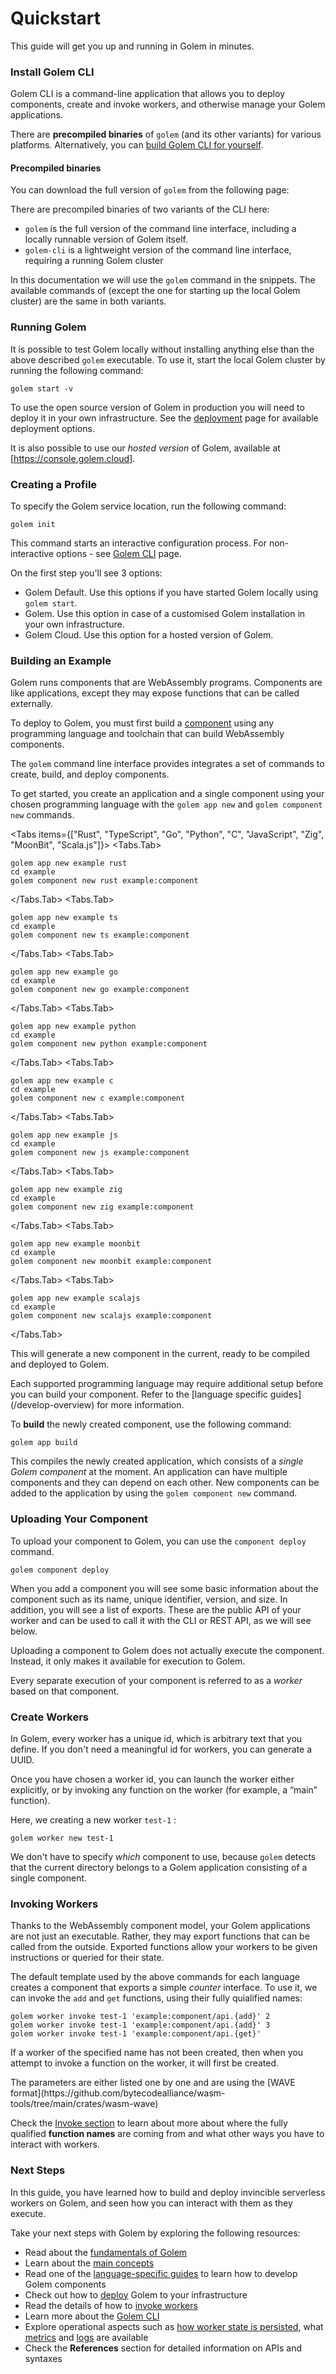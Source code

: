 
# Quickstart

This guide will get you up and running in Golem in minutes.

### Install Golem CLI

Golem CLI is a command-line application that allows you to deploy components,
create and invoke workers, and otherwise manage your Golem applications.

There are **precompiled binaries** of `golem` (and its other variants) for
various platforms. Alternatively, you can [build Golem CLI for yourself](/cli/install-from-source).

#### Precompiled binaries

You can download the full version of `golem` from the following page:

<Cards num={1}>
  <Card
    title="Golem CLI Releases"
    href="https://github.com/golemcloud/golem-cli/releases"
  />
</Cards>

There are precompiled binaries of two variants of the CLI here:

- `golem` is the full version of the command line interface, including a locally runnable version of Golem itself.
- `golem-cli` is a lightweight version of the command line interface, requiring a running Golem cluster

In this documentation we will use the `golem` command in the snippets. The available commands of (except the one for starting up the local Golem cluster) are the same in both variants.

### Running Golem

It is possible to test Golem locally without installing anything else than the above described `golem` executable. To use it, start the local Golem cluster by running the following command:

```shell copy
golem start -v
```

To use the open source version of Golem in production you will need to deploy it in your own infrastructure. See the [deployment](deploy) page for available deployment options.

It is also possible to use our _hosted version_ of Golem, available at [https://console.golem.cloud].

### Creating a Profile

To specify the Golem service location, run the following command:

```shell copy
golem init
```

This command starts an interactive configuration process. For non-interactive options - see [Golem CLI](cli) page.

On the first step you'll see 3 options:

- Golem Default. Use this options if you have started Golem locally using `golem start`.
- Golem. Use this option in case of a customised Golem installation in your own infrastructure.
- Golem Cloud. Use this option for a hosted version of Golem.

### Building an Example

Golem runs components that are WebAssembly programs. Components are like
applications, except they may expose functions that can be called externally.

To deploy to Golem, you must first build a [component](concepts/components)
using any programming language and toolchain that can build WebAssembly
components.

The `golem` command line interface provides integrates a set of commands to create, build, and deploy components.

To get started, you create an application and a single component using your chosen programming language with the `golem app new` and `golem component new` commands.

<Tabs items={["Rust", "TypeScript", "Go", "Python", "C", "JavaScript", "Zig", "MoonBit", "Scala.js"]}>
  <Tabs.Tab>
  ```shell copy
  golem app new example rust
  cd example
  golem component new rust example:component
  ```
  </Tabs.Tab>
  <Tabs.Tab>
  ```shell copy
  golem app new example ts
  cd example
  golem component new ts example:component
  ```
  </Tabs.Tab>
  <Tabs.Tab>
  ```shell copy
  golem app new example go
  cd example
  golem component new go example:component
  ```
  </Tabs.Tab>
  <Tabs.Tab>
  ```shell copy
  golem app new example python
  cd example
  golem component new python example:component
  ```
  </Tabs.Tab>
  <Tabs.Tab>
  ```shell copy
  golem app new example c
  cd example
  golem component new c example:component
  ```
  </Tabs.Tab>
  <Tabs.Tab>
  ```shell copy
  golem app new example js
  cd example
  golem component new js example:component
  ```
  </Tabs.Tab>
  <Tabs.Tab>
  ```shell copy
  golem app new example zig
  cd example
  golem component new zig example:component
  ```
  </Tabs.Tab>
  <Tabs.Tab>
  ```shell copy
  golem app new example moonbit
  cd example
  golem component new moonbit example:component
  ```
  </Tabs.Tab>
  <Tabs.Tab>
  ```shell copy
  golem app new example scalajs
  cd example
  golem component new scalajs example:component
  ```
  </Tabs.Tab>
</Tabs>

This will generate a new component in the current, ready to be compiled and deployed to Golem.

<Callout type="warning">
    Each supported programming language may require additional setup before you can build your component. Refer to the [language specific guides](/develop-overview) for more information.
</Callout>

To **build** the newly created component, use the following command:

```shell copy
golem app build
```

This compiles the newly created application, which consists of a _single Golem component_ at the moment. An application can have multiple components and they can depend on each other. New components can be added to the application by using the `golem component new` command.

### Uploading Your Component

To upload your component to Golem, you can use the `component deploy` command.

```shell copy
golem component deploy
```

When you add a component you will see some basic information about the component such as its name, unique identifier, version, and size. In addition, you will see a list of exports. These are the public API of your worker and can be used to call it with the CLI or REST API, as we will see below.

Uploading a component to Golem does not actually execute the component. Instead, it only makes it available for execution to Golem.

Every separate execution of your component is referred to as a _worker_ based on that component.

### Create Workers

In Golem, every worker has a unique id, which is arbitrary text that you define. If you don't need a meaningful id for workers, you can generate a UUID.

Once you have chosen a worker id, you can launch the worker either explicitly, or by invoking any function on the worker (for example, a “main” function).

Here, we creating a new worker `test-1` :

```shell copy
golem worker new test-1
```

We don't have to specify _which_ component to use, because `golem` detects that the current directory belongs to a Golem application consisting of a single component.

### Invoking Workers

Thanks to the WebAssembly component model, your Golem applications are not just an executable. Rather, they may export functions that can be called from the outside. Exported functions allow your workers to be given instructions or queried for their state.

The default template used by the above commands for each language creates a component that exports a simple _counter_ interface. To use it, we can invoke the `add` and `get` functions, using their fully quialified names:

```shell copy
golem worker invoke test-1 'example:component/api.{add}' 2
golem worker invoke test-1 'example:component/api.{add}' 3
golem worker invoke test-1 'example:component/api.{get}'
```

If a worker of the specified name has not been created, then when you attempt to invoke a function on the worker, it will first be created.

<Callout type="info">
The parameters are either listed one by one and are using the [WAVE format](https://github.com/bytecodealliance/wasm-tools/tree/main/crates/wasm-wave)
</Callout>

Check the [Invoke section](invoke) to learn about more about where the fully qualified **function names** are coming from and what other ways you have to interact with workers.

### Next Steps

In this guide, you have learned how to build and deploy invincible serverless workers on Golem, and seen how you can interact with them as they execute.

Take your next steps with Golem by exploring the following resources:

- Read about the [fundamentals of Golem](fundamentals)
- Learn about the [main concepts](concepts)
- Read one of the [language-specific guides](develop-overview) to learn how to develop Golem components
- Check out how to [deploy](deploy) Golem to your infrastructure
- Read the details of how to [invoke workers](invoke)
- Learn more about the [Golem CLI](cli)
- Explore operational aspects such as [how worker state is persisted](operate/persistence), what [metrics](operate/metrics) and [logs](operate/logs) are available
- Check the **References** section for detailed information on APIs and syntaxes
